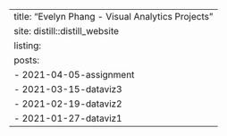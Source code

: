 ---
title: "Evelyn Phang - Visual Analytics Projects "
site: distill::distill_website
listing: 
  posts:
    - 2021-04-05-assignment
    - 2021-03-15-dataviz3
    - 2021-02-19-dataviz2
    - 2021-01-27-dataviz1
---